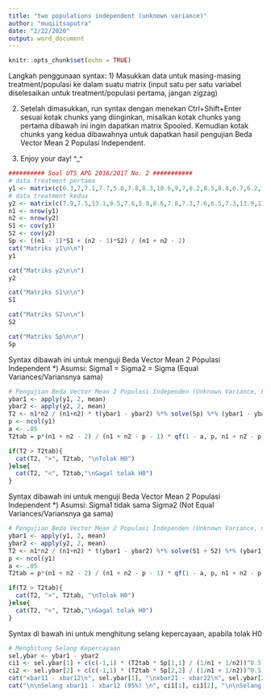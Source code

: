 ```yaml
---
title: "two populations independent (unknown variance)"
author: "muqiitsaputra"
date: "2/22/2020"
output: word_document
---
```


```r
knitr::opts_chunk$set(echo = TRUE)
```
Langkah penggunaan syntax:
1) Masukkan data untuk masing-masing treatment/populasi ke dalam suatu matrix (input satu per satu variabel diselesaikan untuk treatment/populasi pertama, jangan zigzag)

2) Setelah dimasukkan, run syntax dengan menekan Ctrl+Shift+Enter sesuai kotak chunks yang diinginkan, misalkan kotak chunks yang pertama dibawah ini ingin dapatkan matrix Spooled. Kemudian kotak chunks yang kedua dibawahnya untuk dapatkan hasil pengujian Beda Vector Mean 2 Populasi Independent.

3) Enjoy your day! ^_^

```r
########## Soal UTS APG 2016/2017 No. 2 ###########
# data treatment pertama
y1 <- matrix(c(6.3,7,7.1,7.7,5.8,7.8,8.3,10.6,9,7,8.2,8.5,8.4,6.7,6.2,10.3,11.3,10.2,8.1,11.3,11.2,9.9,4.6,8.5,10.2,10.1,13.1,8), ncol = 2)
# data treatment kedua
y2 <- matrix(c(7.9,7.5,13.1,9.5,7.6,5.8,8.6,7.8,7.3,7.6,6.5,7.3,13.9,11.1,11.6,11.4,11.3,14,13.9,15.2,11.5,11.7,6.9,8.4), ncol = 2)
n1 <- nrow(y1)
n2 <- nrow(y2)
S1 <- cov(y1)
S2 <- cov(y2)
Sp <- ((n1 - 1)*S1 + (n2 - 1)*S2) / (n1 + n2 - 2)
cat("Matriks y1\n\n")
y1

cat("Matriks y2\n\n")
y2

cat("Matriks S1\n\n")
S1

cat("Matriks S2\n\n")
S2

cat("Matriks Sp\n\n")
Sp
```

Syntax dibawah ini untuk menguji Beda Vector Mean 2 Populasi Independent
*) Asumsi: Sigma1 = Sigma2 = Sigma (Equal Variances/Variansnya sama)
```r
# Pengujian Beda Vector Mean 2 Populasi Independen (Unknown Variance, Equal Variance)
ybar1 <- apply(y1, 2, mean)
ybar2 <- apply(y2, 2, mean)
T2 <- n1*n2 / (n1+n2) * t(ybar1 - ybar2) %*% solve(Sp) %*% (ybar1 - ybar2)
p <- ncol(y1)
a <- .05
T2tab = p*(n1 + n2 - 2) / (n1 + n2 - p - 1) * qf(1 - a, p, n1 + n2 - p - 1)

if(T2 > T2tab){
  cat(T2, ">", T2tab, "\nTolak H0")
}else{
  cat(T2, "<", T2tab,"\nGagal tolak H0")
}
```

Syntax dibawah ini untuk menguji Beda Vector Mean 2 Populasi Independent
*) Asumsi: Sigma1 tidak sama Sigma2 (Not Equal Variances/Variansnya ga sama)
```r
# Pengujian Beda Vector Mean 2 Populasi Independen (Unknown Variance, not Equal Variance)
ybar1 <- apply(y1, 2, mean)
ybar2 <- apply(y2, 2, mean)
T2 <- n1*n2 / (n1+n2) * t(ybar1 - ybar2) %*% solve(S1 + S2) %*% (ybar1 - ybar2)
p <- ncol(y1)
a <- .05
T2tab = p*(n1 + n2 - 2) / (n1 + n2 - p - 1) * qf(1 - a, p, n1 + n2 - p - 1)

if(T2 > T2tab){
  cat(T2, ">", T2tab, "\nTolak H0")
}else{
  cat(T2, "<", T2tab,"\nGagal tolak H0")
}
```

Syntax di bawah ini untuk menghitung selang kepercayaan, apabila tolak H0
```r
# Menghitung Selang Kepercayaan
sel.ybar <- ybar1 - ybar2
ci1 <- sel.ybar[1] + c(c(-1,1) * (T2tab * Sp[1,1] / (1/n1 + 1/n2))^0.5)
ci2 <- sel.ybar[2] + c(c(-1,1) * (T2tab * Sp[2,2] / (1/n1 + 1/n2))^0.5)
cat("xbar11 - xbar12\n", sel.ybar[1], "\nxbar21 - xbar22\n", sel.ybar[2])
cat("\n\nSelang xbar11 - xbar12 (95%) \n", ci1[1], ci1[2], "\n\nSelang xbar21 - xbar22 (95%)\n", ci2[1], ci2[2])
```
